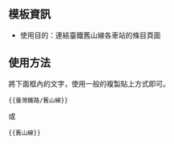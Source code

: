 {{NoteTA|G1=MediaWiki}}{{Documentation subpage}}<!-- 在本行下編輯模板說明 -->

==模板資訊==
*使用目的：連結臺鐵舊山線各車站的條目頁面

==使用方法==
將下面框內的文字，使用一般的複製貼上方式即可。
<pre>{{臺灣鐵路/舊山線}}</pre>或<pre>{{舊山線}}</pre>

<includeonly>{{Sandbox other||<!-- 本行下加入模板的分類 -->
[[Category:台灣鐵道路線模板|復]]

}}</includeonly>